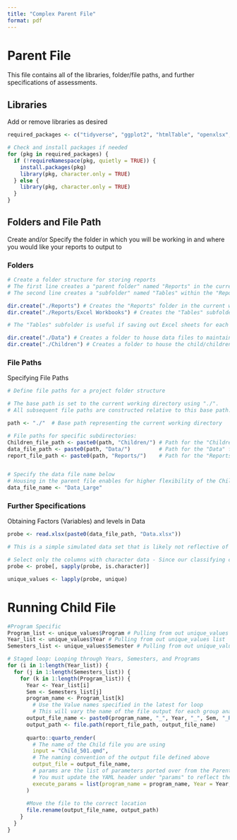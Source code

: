 ```yaml
---
title: "Complex Parent File"
format: pdf
---
```


# Parent File

This file contains all of the libraries, folder/file paths, and further specifications of assessments.

## Libraries

Add or remove libraries as desired

```r
required_packages <- c("tidyverse", "ggplot2", "htmlTable", "openxlsx", "flextable", "psych", "stringr")

# Check and install packages if needed
for (pkg in required_packages) {
  if (!requireNamespace(pkg, quietly = TRUE)) {
    install.packages(pkg)
    library(pkg, character.only = TRUE)
  } else {
    library(pkg, character.only = TRUE)
  }
}
```

## Folders and File Path

Create and/or Specify the folder in which you will be working in and where you would like your reports to output to

### Folders

```r
# Create a folder structure for storing reports
# The first line creates a "parent folder" named "Reports" in the current working directory.
# The second line creates a "subfolder" named "Tables" within the "Reports" folder.

dir.create("./Reports") # Creates the "Reports" folder in the current working directory
dir.create("./Reports/Excel Workbooks") # Creates the "Tables" subfolder within the "Reports" folder

# The "Tables" subfolder is useful if saving out Excel sheets for each assessment. This is helpful when dealing with a large number of assessments as well as a large number of automated reports.

dir.create("./Data") # Creates a folder to house data files to maintain a consistent folder structure for year-to-year or semester-to-semester reporting
dir.create("./Children") # Creates a folder to house the child/children files we will create
```

### File Paths

Specifying File Paths

```r

# Define file paths for a project folder structure

# The base path is set to the current working directory using "./".
# All subsequent file paths are constructed relative to this base path.

path <- "./"  # Base path representing the current working directory

# File paths for specific subdirectories:
Children_file_path <- paste0(path, "Children/") # Path for the "Children" folder
data_file_path <- paste0(path, "Data/")         # Path for the "Data" folder
report_file_path <- paste0(path, "Reports/")    # Path for the "Reports" folder


# Specify the data file name below
# Housing in the parent file enables for higher flexibility of the Child file
data_file_name <- "Data_Large"

```

### Further Specifications

Obtaining Factors (Variables) and levels in Data

```r
probe <- read.xlsx(paste0(data_file_path, "Data.xlsx"))

# This is a simple simulated data set that is likely not reflective of real data; however, you can may already know how you want to segment your data for reporting.

# Select only the columns with character data - Since our classifying characteristics (e.g., Year, Semester, Program) are the only character values this is a quick and easy way to isolate out values.
probe <- probe[, sapply(probe, is.character)]

unique_values <- lapply(probe, unique)

```

# Running Child File

```r

#Program Specific
Program_list <- unique_values$Program # Pulling from out unique_values list
Year_list <- unique_values$Year # Pulling from out unique_values list
Semesters_list <- unique_values$Semester # Pulling from out unique_values list

# Staged loop: Looping through Years, Semesters, and Programs
for (i in 1:length(Year_list)) {
  for (j in 1:length(Semesters_list)) {
    for (k in 1:length(Program_list)) {
      Year <- Year_list[i]
      Sem <- Semesters_list[j]
      program_name <- Program_list[k]
        # Use the Value names specified in the latest for loop
        # This will vary the name of the file output for each group analyzed
      output_file_name <- paste0(program_name, "_", Year, "_", Sem, "_Report.docx")
      output_path <- file.path(report_file_path, output_file_name)
    
      quarto::quarto_render(
        # The name of the Child file you are using
        input = "Child_501.qmd",
        # The naming convention of the output file defined above
        output_file = output_file_name,
        # params are the list of parameters ported over from the Parent file into the Child file.
        # You must update the YAML header under "params" to reflect the variables you are porting over.
        execute_params = list(program_name = program_name, Year = Year, Sem = Sem)
      )
      
      #Move the file to the correct location
      file.rename(output_file_name, output_path)
    }
  }
}
```
